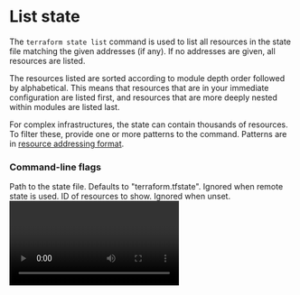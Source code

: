 # List state

The `terraform state list` command is used to list all resources in the state file matching the given addresses (if any). 
If no addresses are given, all resources are listed.

The resources listed are sorted according to module depth order followed by alphabetical. 
This means that resources that are in your immediate configuration are listed first, and resources that are more deeply nested within modules are listed last.

For complex infrastructures, the state can contain thousands of resources. 
To filter these, provide one or more patterns to the command. 
Patterns are in [resource addressing format](https://developer.hashicorp.com/terraform/cli/state/resource-addressing).

### Command-line flags

<Properties>
  <Property name="state" type="string" required="false" value="terraform.tfstate">
    Path to the state file. Defaults to "terraform.tfstate". Ignored when remote state is used.
  </Property>
  <Property name="id" type="string" required="false" value="">
    ID of resources to show. Ignored when unset.
  </Property>
</Properties>

<Video id="j4FYabDFYiQ"/>

<Task id="list_state">
  List all the resources in the state.
</Task>

```
start in blank terminal
run terraform state list
explain output
```